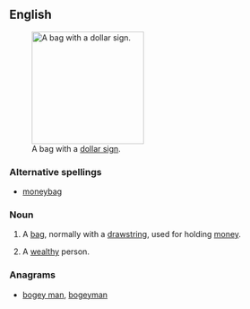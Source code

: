 {{also|moneybag}}
==English==
[[File:Mcol money bag.svg|thumb|200px|upright|A bag with a [[dollar sign]].]]

===Alternative spellings===
* [[moneybag]]

===Noun===
{{en-noun}}

# A [[bag]], normally with a [[drawstring]], used for holding [[money]].
# {{in plural}} A [[wealthy]] person.

===Anagrams===
* [[bogey man#English|bogey man]], [[bogeyman#English|bogeyman]]